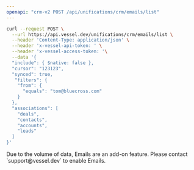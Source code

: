 ```yaml
---
openapi: "crm-v2 POST /api/unifications/crm/emails/list"
---
```


<RequestExample>

```bash Request
curl --request POST \
  --url https://api.vessel.dev/unifications/crm/emails/list \
  --header 'Content-Type: application/json' \
  --header 'x-vessel-api-token: ' \
  --header 'x-vessel-access-token: '\
  --data '{
  "include": { $native: false },
  "cursor": "123123",
  "synced": true,
   "filters": {
    "from": {
      "equals": "tom@bluecross.com"
    }
  },
  "associations": [
    "deals",
    "contacts",
    "accounts",
    "leads"
  ]
}'
```

</RequestExample>

<Warning>
  Due to the volume of data, Emails are an add-on feature. Please contact
  `support@vessel.dev` to enable Emails.
</Warning>

